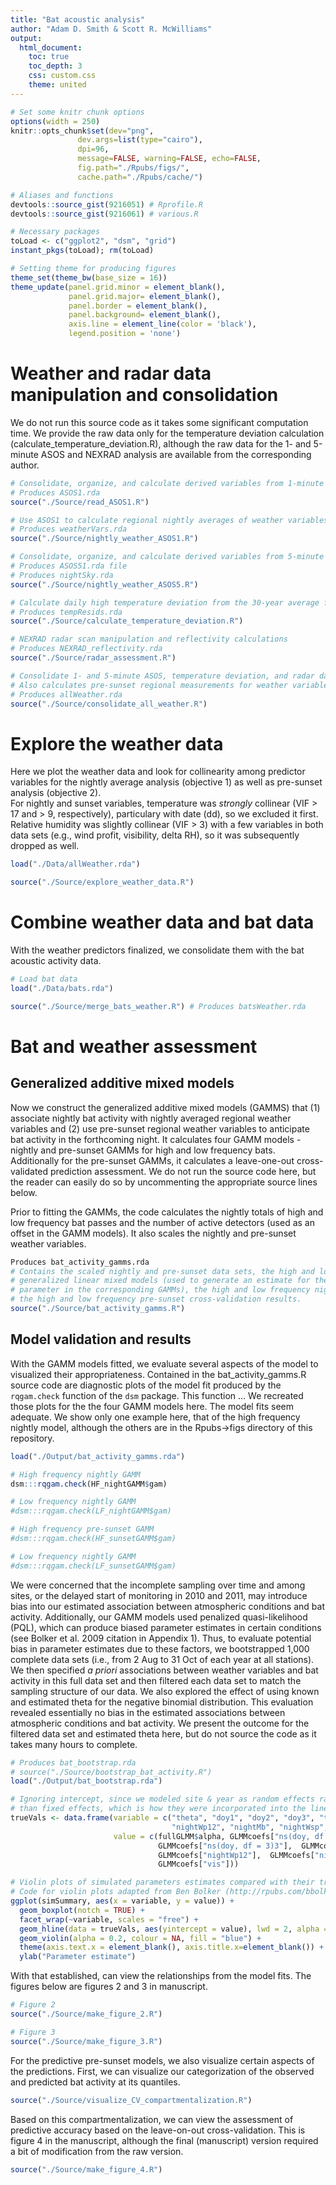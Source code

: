 ```yaml
---
title: "Bat acoustic analysis"
author: "Adam D. Smith & Scott R. McWilliams"
output:
  html_document:
    toc: true
    toc_depth: 3
    css: custom.css
    theme: united
---
```


```r
# Set some knitr chunk options
options(width = 250)
knitr::opts_chunk$set(dev="png", 
               dev.args=list(type="cairo"),
               dpi=96,
               message=FALSE, warning=FALSE, echo=FALSE, 
               fig.path="./Rpubs/figs/", 
               cache.path="./Rpubs/cache/")
```

```r
# Aliases and functions
devtools::source_gist(9216051) # Rprofile.R
devtools::source_gist(9216061) # various.R

# Necessary packages
toLoad <- c("ggplot2", "dsm", "grid")
instant_pkgs(toLoad); rm(toLoad)

# Setting theme for producing figures
theme_set(theme_bw(base_size = 16))
theme_update(panel.grid.minor = element_blank(),
             panel.grid.major= element_blank(),
             panel.border = element_blank(),
             panel.background= element_blank(),
             axis.line = element_line(color = 'black'),
             legend.position = 'none')
```

# Weather and radar data manipulation and consolidation

We do not run this source code as it takes some significant computation time.  We provide the raw data only for the temperature deviation calculation (calculate_temperature_deviation.R), although the raw data for the 1- and 5-minute ASOS and NEXRAD analysis are available from the corresponding author. 
```r
# Consolidate, organize, and calculate derived variables from 1-minute ASOS data
# Produces ASOS1.rda
source("./Source/read_ASOS1.R")

# Use ASOS1 to calculate regional nightly averages of weather variables
# Produces weatherVars.rda
source("./Source/nightly_weather_ASOS1.R")

# Consolidate, organize, and calculate derived variables from 5-minute ASOS data
# Produces ASOS51.rda file
# Produces nightSky.rda
source("./Source/nightly_weather_ASOS5.R")

# Calculate daily high temperature deviation from the 30-year average for a given day
# Produces tempResids.rda
source("./Source/calculate_temperature_deviation.R")

# NEXRAD radar scan manipulation and reflectivity calculations
# Produces NEXRAD_reflectivity.rda
source("./Source/radar_assessment.R")

# Consolidate 1- and 5-minute ASOS, temperature deviation, and radar data
# Also calculates pre-sunset regional measurements for weather variables
# Produces allWeather.rda
source("./Source/consolidate_all_weather.R")
```

# Explore the weather data

Here we plot the weather data and look for collinearity among predictor variables for the
nightly average analysis (objective 1) as well as pre-sunset analysis (objective 2).  
For nightly and sunset variables, temperature was *strongly* collinear (VIF > 17 and > 9, 
respectively), particulary with date (dd), so we excluded it first.  Relative humidity was
slightly collinear (VIF > 3) with a few variables in both data sets (e.g., wind profit, 
visibility, delta RH), so it was subsequently dropped as well.

```r
load("./Data/allWeather.rda")

source("./Source/explore_weather_data.R")
```

# Combine weather data and bat data

With the weather predictors finalized, we consolidate them with the bat acoustic activity data.

```r
# Load bat data
load("./Data/bats.rda")

source("./Source/merge_bats_weather.R") # Produces batsWeather.rda
```

# Bat and weather assessment

## Generalized additive mixed models

Now we construct the generalized additive mixed models (GAMMS) that (1) associate nightly bat activity
with nightly averaged regional weather variables and (2) use pre-sunset regional weather variables
to anticipate bat activity in the forthcoming night.  It calculates four GAMM models - nightly and
pre-sunset GAMMs for high and low frequency bats.  Additionally for the pre-sunset GAMMs, it calculates
a leave-one-out cross-validated prediction assessment.  We do not run the source code here, but
the reader can easily do so by uncommenting the appropriate source lines below.

Prior to fitting the GAMMs, the code calculates the nightly totals of high and low frequency bat passes
and the number of active detectors (used as an offset in the GAMM models).  It also scales the nightly 
and pre-sunset weather variables.

```r
Produces bat_activity_gamms.rda
# Contains the scaled nightly and pre-sunset data sets, the high and low frequency nightly and pre-sunset
# generalized linear mixed models (used to generate an estimate for the negative binomial theta
# parameter in the corresponding GAMMs), the high and low frequency nightly and pre-sunset GAMMs, and
# the high and low frequency pre-sunset cross-validation results.
source("./Source/bat_activity_gamms.R")
```

## Model validation and results

With the GAMM models fitted, we evaluate several aspects of the model to visualized their appropriateness.
Contained in the bat_activity_gamms.R source code are diagnostic plots of the model fit produced by the
`rqgam.check` function of the `dsm` package.  This function ...  We recreated those plots for the the 
four GAMM models here.  The model fits seem adequate.  We show only one example here, that of the high
frequency nightly model, although the others are in the Rpubs->figs directory of this repository.
```r
load("./Output/bat_activity_gamms.rda")

# High frequency nightly GAMM
dsm:::rqgam.check(HF_nightGAMM$gam)

# Low frequency nightly GAMM
#dsm:::rqgam.check(LF_nightGAMM$gam)

# High frequency pre-sunset GAMM
#dsm:::rqgam.check(HF_sunsetGAMM$gam)

# Low frequency nightly GAMM
#dsm:::rqgam.check(LF_sunsetGAMM$gam)
```

We were concerned that the incomplete sampling over time and among sites, or the delayed start of monitoring
in 2010 and 2011, may introduce bias into our estimated association between atmospheric conditions and bat 
activity.  Additionally, our GAMM models used penalized quasi-likelihood (PQL), which can produce biased
parameter estimates in certain conditions (see Bolker et al. 2009 citation in Appendix 1).  Thus, to evaluate
potential bias in parameter estimates due to these factors, we bootstrapped 1,000 complete data sets (i.e., 
from 2 Aug to 31 Oct of each year at all stations).  We then specified *a priori* associations between weather
variables and bat activity in this full data set and then filtered each data set to match the sampling 
structure of our data.  We also explored the effect of using known and estimated theta for the negative 
binomial distribution.  This evaluation revealed essentially no bias in the estimated associations between 
atmospheric conditions and bat activity.  We present the outcome for the filtered data set and estimated theta 
here, but do not source the code as it takes many hours to complete.

```r
# Produces bat_bootstrap.rda
# source("./Source/bootstrap_bat_activity.R")
load("./Output/bat_bootstrap.rda")

# Ignoring intercept, since we modeled site & year as random effects rather 
# than fixed effects, which is how they were incorporated into the linear predictor
trueVals <- data.frame(variable = c("theta", "doy1", "doy2", "doy3", "tempDev", "nightdTemp",
                                    "nightWp12", "nightMb", "nightWsp", "vis"),
                       value = c(fullGLMM$alpha, GLMMcoefs["ns(doy, df = 3)1"], GLMMcoefs["ns(doy, df = 3)2"],
                                 GLMMcoefs["ns(doy, df = 3)3"],  GLMMcoefs["tempDev"],  GLMMcoefs["nightdTemp"],
                                 GLMMcoefs["nightWp12"],  GLMMcoefs["nightMb"],  GLMMcoefs["nightWsp"],
                                 GLMMcoefs["vis"]))

# Violin plots of simulated parameters estimates compared with their true values
# Code for violin plots adapted from Ben Bolker (http://rpubs.com/bbolker/3324)
ggplot(simSummary, aes(x = variable, y = value)) + 
  geom_boxplot(notch = TRUE) + 
  facet_wrap(~variable, scales = "free") + 
  geom_hline(data = trueVals, aes(yintercept = value), lwd = 2, alpha = 0.5, colour = "red") +
  geom_violin(alpha = 0.2, colour = NA, fill = "blue") + 
  theme(axis.text.x = element_blank(), axis.title.x=element_blank()) + 
  ylab("Parameter estimate")
```

With that established, can view the relationships from the model fits.  The figures below are figures 
2 and 3 in manuscript.

```r
# Figure 2
source("./Source/make_figure_2.R")

# Figure 3
source("./Source/make_figure_3.R")
```

For the predictive pre-sunset models, we also visualize certain aspects of the predictions.  First, we can
visualize our categorization of the observed and predicted bat activity at its quantiles.

```r
source("./Source/visualize_CV_compartmentalization.R")
```

Based on this compartmentalization, we can view the assessment of predictive accuracy based on the 
leave-on-out cross-validation.  This is figure 4 in the manuscript, although the final (manuscript)
version required a bit of modification from the raw version.
```r
source("./Source/make_figure_4.R")
```

